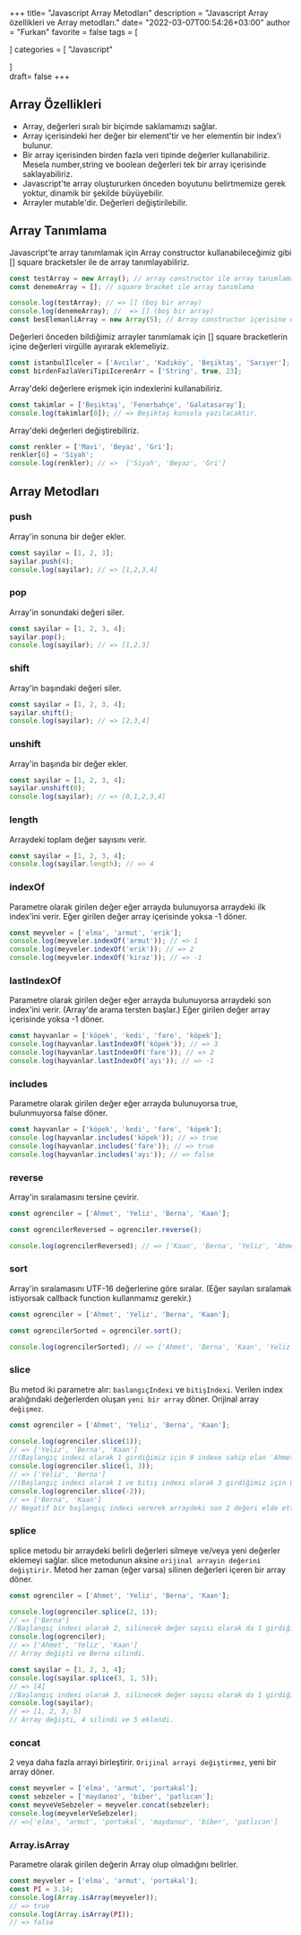 +++
title= "Javascript Array Metodları"
description = "Javascript Array özellikleri ve Array metodları."
date= "2022-03-07T00:54:26+03:00"
author = "Furkan"
favorite = false
tags = [

]
categories = [ "Javascript"

]   
draft= false
+++

## Array Özellikleri

-   Array, değerleri sıralı bir biçimde saklamamızı sağlar.
-   Array içerisindeki her değer bir element'tir ve her elementin bir index'i bulunur.
-   Bir array içerisinden birden fazla veri tipinde değerler kullanabiliriz. Mesela number,string ve boolean değerleri tek bir array içerisinde saklayabiliriz.
-   Javascript'te array oluştururken önceden boyutunu belirtmemize gerek yoktur, dinamik bir şekilde büyüyebilir.
-   Arrayler mutable'dir. Değerleri değiştirilebilir.

## Array Tanımlama

Javascript'te array tanımlamak için Array constructor kullanabileceğimiz gibi [] square bracketsler ile de array tanımlayabiliriz.

```jsx
const testArray = new Array(); // array constructor ile array tanımlama
const denemeArray = []; // square bracket ile array tanımlama

console.log(testArray); // => [] (boş bir array)
console.log(denemeArray); //  => [] (boş bir array)
const besElemanliArray = new Array(5); // Array constructor içerisine eklediğimiz 5 değeri 5 elemanlı bir array oluşturmamızı sağlar.
```

Değerleri önceden bildiğimiz arrayler tanımlamak için [] square bracketlerin içine değerleri virgülle ayırarak eklemeliyiz.

```jsx
const istanbulIlceler = ['Avcılar', 'Kadıköy', 'Beşiktaş', 'Sarıyer'];
const birdenFazlaVeriTipiIcerenArr = ['String', true, 23];
```

Array'deki değerlere erişmek için indexlerini kullanabiliriz.

```jsx
const takimlar = ['Beşiktaş', 'Fenerbahçe', 'Galatasaray'];
console.log(takimlar[0]); // => Beşiktaş konsola yazılacaktır.
```

Array'deki değerleri değiştirebiliriz.

```jsx
const renkler = ['Mavi', 'Beyaz', 'Gri'];
renkler[0] = 'Siyah';
console.log(renkler); // =>  ['Siyah', 'Beyaz', 'Gri']
```

## Array Metodları

### push

Array'in sonuna bir değer ekler.

```jsx
const sayilar = [1, 2, 3];
sayilar.push(4);
console.log(sayilar); // => [1,2,3,4]
```

### pop

Array'in sonundaki değeri siler.

```jsx
const sayilar = [1, 2, 3, 4];
sayilar.pop();
console.log(sayilar); // => [1,2,3]
```

### shift

Array'in başındaki değeri siler.

```jsx
const sayilar = [1, 2, 3, 4];
sayilar.shift();
console.log(sayilar); // => [2,3,4]
```

### unshift

Array'in başında bir değer ekler.

```jsx
const sayilar = [1, 2, 3, 4];
sayilar.unshift(0);
console.log(sayilar); // => [0,1,2,3,4]
```

### length

Arraydeki toplam değer sayısını verir.

```jsx
const sayilar = [1, 2, 3, 4];
console.log(sayilar.length); // => 4
```

### indexOf

Parametre olarak girilen değer eğer arrayda bulunuyorsa arraydeki ilk index'ini verir. Eğer girilen değer array içerisinde yoksa -1 döner.

```jsx
const meyveler = ['elma', 'armut', 'erik'];
console.log(meyveler.indexOf('armut')); // => 1
console.log(meyveler.indexOf('erik')); // => 2
console.log(meyveler.indexOf('kiraz')); // => -1
```

### lastIndexOf

Parametre olarak girilen değer eğer arrayda bulunuyorsa arraydeki son index'ini verir. (Array'de arama tersten başlar.) Eğer girilen değer array içerisinde yoksa -1 döner.

```jsx
const hayvanlar = ['köpek', 'kedi', 'fare', 'köpek'];
console.log(hayvanlar.lastIndexOf('köpek')); // => 3
console.log(hayvanlar.lastIndexOf('fare')); // => 2
console.log(hayvanlar.lastIndexOf('ayı')); // => -1
```

### includes

Parametre olarak girilen değer eğer arrayda bulunuyorsa true, bulunmuyorsa false döner.

```jsx
const hayvanlar = ['köpek', 'kedi', 'fare', 'köpek'];
console.log(hayvanlar.includes('köpek')); // => true
console.log(hayvanlar.includes('fare')); // => true
console.log(hayvanlar.includes('ayı')); // => false
```

### reverse

Array'in sıralamasını tersine çevirir.

```jsx
const ogrenciler = ['Ahmet', 'Yeliz', 'Berna', 'Kaan'];

const ogrencilerReversed = ogrenciler.reverse();

console.log(ogrencilerReversed); // => ['Kaan', 'Berna', 'Yeliz', 'Ahmet']
```

### sort

Array'in sıralamasını UTF-16 değerlerine göre sıralar. (Eğer sayıları sıralamak istiyorsak callback function kullanmamız gerekir.)

```jsx
const ogrenciler = ['Ahmet', 'Yeliz', 'Berna', 'Kaan'];

const ogrencilerSorted = ogrenciler.sort();

console.log(ogrencilerSorted); // => ['Ahmet', 'Berna', 'Kaan', 'Yeliz']
```

### slice

Bu metod iki parametre alır: `baslangıçIndexi` ve `bitişIndexi`. Verilen index aralığındaki değerlerden oluşan `yeni bir array` döner. Orijinal array `değişmez`.

```jsx
const ogrenciler = ['Ahmet', 'Yeliz', 'Berna', 'Kaan'];

console.log(ogrenciler.slice(1));
// => ['Yeliz', 'Berna', 'Kaan']
//(Başlangıç indexi olarak 1 girdiğimiz için 0 indexe sahip olan 'Ahmet' arraye dahil edilmedi.)
console.log(ogrenciler.slice(1, 3));
// => ['Yeliz', 'Berna']
//(Başlangıç indexi olarak 1 ve bitiş indexi olarak 3 girdiğimiz için 0 indexine sahip olan 'Ahmet' ve 3 indexine sahip olan 'Kaan' arraye dahil edilmedi.)
console.log(ogrenciler.slice(-2));
// => ['Berna', 'Kaan']
// Negatif bir başlangıç indexi vererek arraydeki son 2 değeri elde ettik.
```

### splice

splice metodu bir arraydeki belirli değerleri silmeye ve/veya yeni değerler eklemeyi sağlar. slice metodunun aksine `orijinal arrayin değerini değiştirir`. Metod her zaman (eğer varsa) silinen değerleri içeren bir array döner.

```jsx
const ogrenciler = ['Ahmet', 'Yeliz', 'Berna', 'Kaan'];

console.log(ogrenciler.splice(2, 1));
// => ['Berna']
//Başlangıç indexi olarak 2, silinecek değer sayısı olarak da 1 girdiğimiz için 'Berna' değerinden başlayarak 1 değer sildi ve sildiği değeri içeren bir arrayi döndü.
console.log(ogrenciler);
// => ['Ahmet', 'Yeliz', 'Kaan']
// Array değişti ve Berna silindi.

const sayilar = [1, 2, 3, 4];
console.log(sayilar.splice(3, 1, 5));
// => [4]
//Başlangıç indexi olarak 3, silinecek değer sayısı olarak da 1 girdiğimiz için '4' değerinden başlayarak 1 değer sildi ve sildiği değeri içeren bir arrayi döndü. Daha sonra eklediğimiz '5' değerini ise sildiğimiz yerden başlayarak array'e ekledi.
console.log(sayilar);
// => [1, 2, 3, 5]
// Array değişti, 4 silindi ve 5 eklendi.
```

### concat

2 veya daha fazla arrayi birleştirir. `Orijinal arrayi değiştirmez`, yeni bir array döner.

```jsx
const meyveler = ['elma', 'armut', 'portakal'];
const sebzeler = ['maydanoz', 'biber', 'patlıcan'];
const meyveVeSebzeler = meyveler.concat(sebzeler);
console.log(meyvelerVeSebzeler);
// =>['elma', 'armut', 'portakal', 'maydanoz', 'biber', 'patlıcan']
```

### Array.isArray

Parametre olarak girilen değerin Array olup olmadığını belirler.

```jsx
const meyveler = ['elma', 'armut', 'portakal'];
const PI = 3.14;
console.log(Array.isArray(meyveler));
// => true
console.log(Array.isArray(PI));
// => false
```
